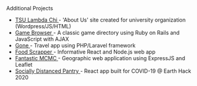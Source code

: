 <div>
    <div className="subheading">Additional Projects</div>
    <ul class="fa-ul mb-0">
        <li>
            <span className="fa-li"><FaAngleRight /></span>
            <a href="https://web.archive.org/web/20180321081553/http://tsulambdachi.com/">
                TSU Lambda Chi
            </a> - 'About Us' site created for university organization (Wordpress/JS/HTML) 
        </li>
        <li>
            <span className="fa-li"><FaAngleRight /></span>
            <a href="https://github.com/brandonjurado/Game-Browser">
                Game Browser
            </a> - A classic game directory using Ruby on Rails and JavaScript with AJAX 
        </li>
        <li>
            <span className="fa-li"><FaAngleRight /></span>
            <a href="https://github.com/brandonjurado/Gone-Travel">
                Gone
            </a> - Travel app using PHP/Laravel framework 
        </li>
        <li>
            <span className="fa-li"><FaAngleRight /></span>
            <a href="https://devpost.com/software/food-scrapper">
                Food Scrapper
            </a> - Informative React and Node.js web app 
        </li>
        <li>
            <span className="fa-li"><FaAngleRight /></span>
            <a href="https://devpost.com/software/fantastic-mcmc">
                Fantastic MCMC
            </a> - Geographic web application using ExpressJS and Leaflet 
        </li>
        <li>
            <span className="fa-li"><FaAngleRight /></span>
            <a href="https://devpost.com/software/covid19hack-ma4nh3">
                Socially Distanced Pantry 
            </a> - React app built for COVID-19 @ Earth Hack 2020 
        </li>
    </ul>
</div>